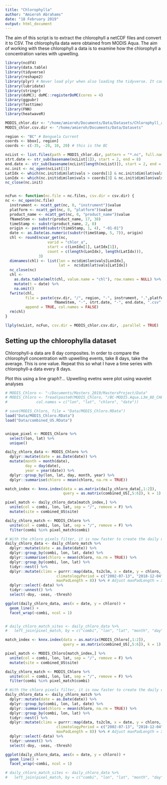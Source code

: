 ```yaml
---
title: "Chlorophylla"
author: "Amieroh Abrahams"
date: "18 February 2019"
output: html_document
---
```


The aim of this script is to extract the chlorophyll a netCDF files and convert it to CSV. The chlorophylla data were obtained from MODIS Aqua. The aim of working with these chlorophyll a data is to examine how the chlorophyll a concentration varies with upwelling.

```r
library(ncdf4)
library(data.table)
library(tidyverse)
library(reshape2)
library(plyr) # Never load plyr when also loading the tidyverse. It causes a lot of conflicts.
library(lubridate)
library(stringr)
library(doMC); doMC::registerDoMC(cores = 4)
library(ggpubr)
library(fasttime)
library(FNN)
library(heatwaveR)

MODIS_chlor.dir <- "/home/amieroh/Documents/Data/Datasets/Chlorophyll_a"
MODIS_chlor.csv.dir <- "/home/amieroh/Documents/Data/Datasets"

region <- "BC" # Benguela Current
coords <- bbox[, region]
coords <- c(-35, -20, 10, 20) # this is the BC

ncList <- list.files(path = MODIS_chlor.dir, pattern = "*.nc", full.names = TRUE, include.dirs = TRUE)
strt.date <- str_sub(basename(ncList[1]), start = 2, end = 8)
end.date <- str_sub(basename(ncList[length(ncList)]), start = 2, end = 8)
nc.init <- nc_open(ncList[1])
LatIdx <- which(nc.init$dim$lat$vals > coords[1] & nc.init$dim$lat$vals < coords[2])
LonIdx <- which(nc.init$dim$lon$vals > coords[3] & nc.init$dim$lon$vals < coords[4])
nc_close(nc.init)


ncFun <- function(nc.file = nc.files, csv.dir = csv.dir) {
nc <- nc_open(nc.file)
  instrument <- ncatt_get(nc, 0, "instrument")$value
  platform <- ncatt_get(nc, 0, "platform")$value
  product_name <- ncatt_get(nc, 0, "product_name")$value
  fNameStem <- substr(product_name, 17, 38)
  timeStamp <- substr(product_name, 2, 8)
  origin <- paste0(substr(timeStamp, 1, 4), "-01-01")
  date <- as.Date(as.numeric(substr(timeStamp, 5, 7)), origin)
  chl <- round(ncvar_get(nc,
                   varid = "chlor_a",
                   start = c(LonIdx[1], LatIdx[1]),
                   count = c(length(LonIdx), length(LatIdx))),
               3)
  dimnames(chl) <- list(lon = nc$dim$lon$vals[LonIdx],
                        lat =  nc$dim$lat$vals[LatIdx])
  nc_close(nc)
  chl <-
    as.data.table(melt(chl, value.name = "chl"), row.names = NULL) %>%
    mutate(t = date) %>%
    na.omit()
  fwrite(chl,
         file = paste(csv.dir, "/", region, "-", instrument, ".",platform, ".",
                      fNameStem, "-", strt.date, "-", end.date, ".csv", sep = ""),
         append = TRUE, col.names = FALSE)
  rm(chl)
}

llply(ncList, ncFun, csv.dir = MODIS_chlor.csv.dir, .parallel = TRUE)
```

## Setting up the chlorophylla dataset

Chlorophyll-a data are 8 day composites. In order to compare the chlorophyll concentration with upwelling events, take 8 days, take the average. This is one value. Repeat this so what I have a time series with chlorophyll-a data every 8 days. 

Plot this using a line graph?... Upwelling evetns were plot using wavelet analyses


```r
# MODIS_Chloro <- "~/Documents/Masters_2019/MastersProject/Data"
# MODIS_Chloro <- fread(paste0(MODIS_Chloro, "/BC-MODIS.Aqua.L3m_8D_CHL_chlor_a_9km-2002185-2018345.csv"),
#             col.names = c("lon", "lat", "chloro", "date"))

# save(MODIS_Chloro, file = "Data/MODIS_Chloro.RData")
load("Data/MODIS_Chloro.RData")
load("Data/combined_US.RData")


unique_pixel <- MODIS_Chloro %>%
  select(lon, lat) %>%
  unique()

daily_chloro_data <- MODIS_Chloro %>%
  dplyr::mutate(date = as.Date(date)) %>% 
  mutate(month = month(date),
         day = day(date),
         year = year(date)) %>% 
  dplyr::group_by(lon, lat, day, month, year) %>% 
  dplyr::summarise(chloro = mean(chloro, na.rm = TRUE))

match_index <- knnx.index(data = as.matrix(daily_chloro_data[,1:2]),
                          query = as.matrix(combined_US[,5:6]), k = 1)

pixel_match <- daily_chloro_data[match_index,] %>%
  unite(col = combi, lon, lat, sep = "/", remove = F) %>%
  mutate(site = combined_US$site)

daily_chloro_match <- MODIS_Chloro %>%
  unite(col = combi, lon, lat, sep = "/", remove = F) %>%
  filter(combi %in% pixel_match$combi)

# With the chloro pixels filter, it is now faster to create the daily data
daily_chloro_data <- daily_chloro_match %>%
  dplyr::mutate(date = as.Date(date)) %>% 
  dplyr::group_by(combi, lon, lat, date) %>% 
  dplyr::summarise(chloro = mean(chloro, na.rm = TRUE)) %>% 
  dplyr::group_by(combi, lon, lat) %>% 
  tidyr::nest() %>% 
  dplyr::mutate(clims = purrr::map(data, ts2clm, x = date, y = chloro,
                       climatologyPeriod = c("2002-07-13", "2018-12-04"), # This doesn't mean anything, but the function needs it to work
                       maxPadLength = 8)) %>% # Adjust maxPadLength = X for longer interpolation
  dplyr::select(-data) %>% 
  tidyr::unnest() %>% 
  select(-doy, -seas, -thresh)

ggplot(daily_chloro_data, aes(x = date, y = chloro)) +
  geom_line() +
  facet_wrap(~combi, ncol = 1)


# daily_chloro_match_sites <- daily_chloro_data %>%
#   left_join(pixel_match, by = c("combi", "lon", "lat", "month", "day", "year")) 
```


```r
match_index <- knnx.index(data = as.matrix(MODIS_Chloro[,1:2]),
                          query = as.matrix(combined_US[,5:6]), k = 1)

pixel_match <- MODIS_Chloro[match_index,] %>%
  unite(col = combi, lon, lat, sep = "/", remove = F) %>%
  mutate(site = combined_US$site)

daily_chloro_match <- MODIS_Chloro %>%
  unite(col = combi, lon, lat, sep = "/", remove = F) %>%
  filter(combi %in% pixel_match$combi)

# With the chloro pixels filter, it is now faster to create the daily data
daily_chloro_data <- daily_chloro_match %>%
  dplyr::mutate(date = as.Date(date)) %>% 
  dplyr::group_by(combi, lon, lat, date) %>% 
  dplyr::summarise(chloro = mean(chloro, na.rm = TRUE)) %>% 
  dplyr::group_by(combi, lon, lat) %>% 
  tidyr::nest() %>% 
  dplyr::mutate(clims = purrr::map(data, ts2clm, x = date, y = chloro,
                       climatologyPeriod = c("2002-07-13", "2018-12-04"), # This doesn't mean anything, but the function needs it to work
                       maxPadLength = 8)) %>% # Adjust maxPadLength = X for longer interpolation
  dplyr::select(-data) %>% 
  tidyr::unnest() %>% 
  select(-doy, -seas, -thresh)

ggplot(daily_chloro_data, aes(x = date, y = chloro)) +
  geom_line() +
  facet_wrap(~combi, ncol = 1)

# daily_chloro_match_sites <- daily_chloro_data %>%
#   left_join(pixel_match, by = c("combi", "lon", "lat", "month", "day", "year")) 
```

































